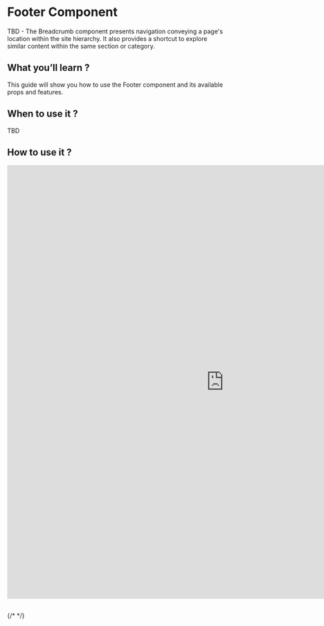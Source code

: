
<Meta of={FooterStories} />

# Footer Component

TBD - The Breadcrumb component presents navigation conveying a page's location within the site hierarchy. It also provides a shortcut to explore similar content within the same section or category.

## What you’ll learn ?

This guide will show you how to use the Footer component and its available props and features.

## When to use it ?

TBD

## How to use it ?

<iframe
  src="https://xmc-hztl-foundation-storybook.vercel.app/?path=/story/components-authorable-shared-site-structure-footer--footer"
  width="1000"
  height="1000"
  frameborder="0"
></iframe>

##

{/* <Canvas of={CheckboxStories.Card} /> */}

